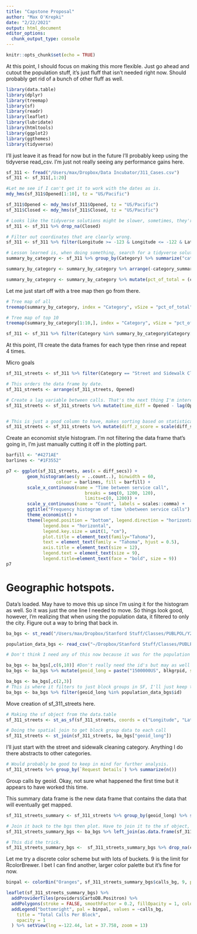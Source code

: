 ```yaml
---
title: "Capstone Proposal"
author: "Max O'Krepki"
date: "2/22/2021"
output: html_document
editor_options: 
  chunk_output_type: console
---
```


```r
knitr::opts_chunk$set(echo = TRUE)
```

At this point, I should focus on making this more flexible. Just go ahead and cutout the population stuff, it's just fluff that isn't needed right now. Should probably get rid of a bunch of other fluff as well. 

```r
library(data.table)
library(dplyr)
library(treemap)
library(sf)
library(readr)
library(leaflet)
library(lubridate)
library(htmltools)
library(ggplot2)
library(ggthemes)
library(tidyverse)
```

I'll just leave it as fread for now but in the future I'll probably keep using the tidyverse read_csv. I'm just not really seeing any performance gains here. 
```r
sf_311 <- fread("/Users/max/Dropbox/Data Incubator/311_Cases.csv")
sf_311 <- sf_311[,1:20]
```


```r
#Let me see if I can't get it to work with the dates as is. 
mdy_hms(sf_311$Opened[1:10], tz = "US/Pacific")

sf_311$Opened <- mdy_hms(sf_311$Opened, tz = "US/Pacific")
sf_311$Closed <- mdy_hms(sf_311$Closed, tz = "US/Pacific")

# Looks like the tidyverse solutions might be slower, sometimes, they're definitely faster at other times. However, I think the tradeoff in the easier syntax is worth it, though. 
sf_311 <- sf_311 %>% drop_na(Closed)

# Filter out coordinates that are clearly wrong. 
sf_311 <- sf_311 %>% filter(Longitude >= -123 & Longitude <= -122 & Latitude >= 37.7 & Latitude <= 38)
```


```r
# Lesson learned is, when doing something, search for a tidyverse solution. 
summary_by_category <- sf_311 %>% group_by(Category) %>% summarize("category_summary" = n())

summary_by_category <- summary_by_category %>% arrange(-category_summary)

summary_by_category <- summary_by_category %>% mutate(pct_of_total = (category_summary/sum(category_summary))*100, cumpct = cumsum(pct_of_total))

```

Let me just start off with a tree map then go from there. 
```r
# Tree map of all
treemap(summary_by_category, index = "Category", vSize = "pct_of_total", type = "index", title = "Percent of Total Calls")

# Tree map of top 10
treemap(summary_by_category[1:10,], index = "Category", vSize = "pct_of_total", type = "index", title = "Percent of Total Calls, Top 10")
```

```r
sf_311 <- sf_311 %>% filter(Category %in% summary_by_category$Category[1:4])
```

At this point, I'll create the data frames for each type then rinse and repeat 4 times. 

Micro goals 
```r
sf_311_streets <- sf_311 %>% filter(Category == "Street and Sidewalk Cleaning")

# This orders the data frame by date.
sf_311_streets <- arrange(sf_311_streets, Opened)

# Create a lag variable between calls. That's the next thing I'm interested in. 
sf_311_streets <- sf_311_streets %>% mutate(time_diff = Opened - lag(Opened), diff_secs = as.numeric(time_diff, units = 'secs'))


# This is just a good column to have, makes sorting based on statistical criteria a little easier.
sf_311_streets <- sf_311_streets %>% mutate(diff_z_score = scale(diff_secs))
```

Create an economist style histogram. I'm not filtering the data frame that's going in, I'm just manually cutting it off in the plotting part. 
```r
barfill <- "#4271AE"
barlines <- "#1F3552"

p7 <- ggplot(sf_311_streets, aes(x = diff_secs)) +
        geom_histogram(aes(y = ..count..), binwidth = 60,
                   colour = barlines, fill = barfill) +
        scale_x_continuous(name = "Time between service call",
                              breaks = seq(0, 1200, 120),
                              limits=c(0, 1200)) +
        scale_y_continuous(name = "Count", labels = scales::comma) +
        ggtitle("Frequency histogram of time \nbetween service calls") +
        theme_economist() +
        theme(legend.position = "bottom", legend.direction = "horizontal",
              legend.box = "horizontal",
              legend.key.size = unit(1, "cm"),
              plot.title = element_text(family="Tahoma"),
              text = element_text(family = "Tahoma", hjust = 0.5),
              axis.title = element_text(size = 12),
              legend.text = element_text(size = 9),
              legend.title=element_text(face = "bold", size = 9))
p7
```


# Geographic hotspots. 
Data's loaded. May have to move this up since I'm using it for the histogram as well. 
So it was just the one line I needed to move. So things look good, however, I'm realizing that when using the population data, it filtered to only the city. Figure out a way to bring that back in. 
```r
ba_bgs <- st_read("/Users/max/Dropbox/Stanford Stuff/Classes/PUBLPOL/Y23 Spring 2020/Thesis/Data/sf_bay_clipped/2e262912-207a-4424-9e17-08041688d59c202044-1-130emnv.fypm.shp")

population_data_bgs <- read_csv("~/Dropbox/Stanford Stuff/Classes/PUBLPOL/Y23 Spring 2020/Thesis/Data/population_data_bgs.csv")

# Don't think I need any of this now because it was for the population data. Just comment out and see if the assets are recreated. 

ba_bgs <- ba_bgs[,c(6,10)] #Don't really need the id's but may as well keep them so I have a unique identifier for each row. 
ba_bgs <- ba_bgs %>% mutate(geoid_long = paste("1500000US", blkgrpid, sep = ""))

ba_bgs <- ba_bgs[,c(2,3)]
# This is where it filters to just block groups in SF, I'll just keep this and rename things accordingly. 
ba_bgs <- ba_bgs %>% filter(geoid_long %in% population_data_bgs$id)
```

Move creation of sf_311_streets here. 
```r
# Making the sf object from the data.table
sf_311_streets <- st_as_sf(sf_311_streets, coords = c("Longitude", "Latitude"), crs = "+proj=longlat +datum=WGS84 +no_defs +ellps=WGS84 +towgs84=0,0,0")

# Doing the spatial join to get block group data to each call
sf_311_streets <- st_join(sf_311_streets, ba_bgs["geoid_long"])
```


I'll just start with the street and sidewalk cleaning category. Anything I do there abstracts to other categories. 
```r
# Would probably be good to keep in mind for further analysis. 
sf_311_streets %>% group_by(`Request Details`) %>% summarize(n())
```

Group calls by geoid. Okay, not sure what happened the first time but it appears to have worked this time. 

This summary data frame is the new data frame that contains the data that will eventually get mapped. 
```r
sf_311_streets_summary <- sf_311_streets %>% group_by(geoid_long) %>% summarize("calls_bg" = n())

# Join it back to the bgs then plot. Have to join it to the sf object,  
sf_311_streets_summary_bgs <- ba_bgs %>% left_join(as.data.frame(sf_311_streets_summary)[,1:2], by = "geoid_long")

# This did the trick. 
sf_311_streets_summary_bgs <-  sf_311_streets_summary_bgs %>% drop_na(calls_bg)
```


Let me try a discrete color scheme but with lots of buckets. 9 is the limit for RcolorBrewer. I bet I can find another, larger color palette but it's fine for now. 
```r
binpal <- colorBin("Oranges", sf_311_streets_summary_bgs$calls_bg, 9, pretty = FALSE)
```


```r
leaflet(sf_311_streets_summary_bgs) %>%
  addProviderTiles(providers$CartoDB.Positron) %>%
  addPolygons(stroke = FALSE, smoothFactor = 0.2, fillOpacity = 1, color = ~binpal(calls_bg), popup = ~htmlEscape(calls_bg)) %>% 
  addLegend("bottomright", pal = binpal, values = ~calls_bg,
    title = "Total Calls Per Block",
    opacity = 1
  ) %>% setView(lng =-122.44, lat = 37.758, zoom = 13)
  
```





